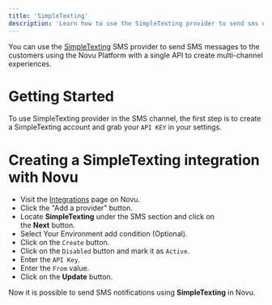 ```yaml
---
title: 'SimpleTexting'
description: 'Learn how to use the SimpleTexting provider to send sms notifications using Novu'
---
```


You can use the [SimpleTexting](https://simpletexting.com/) SMS provider to send SMS messages to the customers using the Novu Platform with a single API to create multi-channel experiences.

# Getting Started

To use SimpleTexting provider in the SMS channel, the first step is to create a SimpleTexting account and grab your `API KEY` in your settings.

# Creating a SimpleTexting integration with Novu

- Visit the [Integrations](https://web.novu.co/integrations) page on Novu.
- Click the "Add a provider" button.
- Locate **SimpleTexting** under the SMS section and click on the **Next** button.
- Select Your Environment add condition (Optional).
- Click on the `Create` button.
- Click on the `Disabled` button and mark it as `Active`.
- Enter the `API Key`.
- Enter the `From` value.
- Click on the **Update** button.

Now it is possible to send SMS notifications using **SimpleTexting** in Novu.